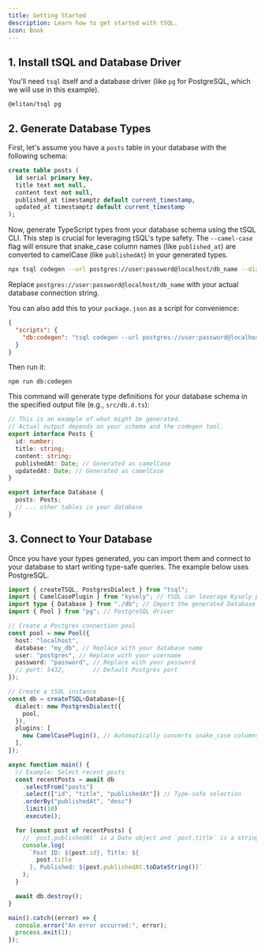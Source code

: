 ```yaml
---
title: Getting Started
description: Learn how to get started with tSQL.
icon: Book
---
```


## 1. Install tSQL and Database Driver

You'll need `tsql` itself and a database driver (like `pg` for PostgreSQL, which we will use in this example).

```package-install
@elitan/tsql pg
```

## 2. Generate Database Types

First, let's assume you have a `posts` table in your database with the following schema:

```sql title="Database Schema"
create table posts (
  id serial primary key,
  title text not null,
  content text not null,
  published_at timestamptz default current_timestamp,
  updated_at timestamptz default current_timestamp
);
```

Now, generate TypeScript types from your database schema using the tSQL CLI. This step is crucial for leveraging tSQL's type safety. The `--camel-case` flag will ensure that snake_case column names (like `published_at`) are converted to camelCase (like `publishedAt`) in your generated types.

```bash title="Generate types from database"
npx tsql codegen --url postgres://user:password@localhost/db_name --dialect postgres --output src/db.d.ts --camel-case
```

Replace `postgres://user:password@localhost/db_name` with your actual database connection string.

You can also add this to your `package.json` as a script for convenience:

```json title="package.json"
{
  "scripts": {
    "db:codegen": "tsql codegen --url postgres://user:password@localhost/db_name --dialect postgres --output src/db.d.ts --camel-case"
  }
}
```

Then run it:

```package-install
npm run db:codegen
```

This command will generate type definitions for your database schema in the specified output file (e.g., `src/db.d.ts`):

```ts title="src/db.d.ts (Example)"
// This is an example of what might be generated.
// Actual output depends on your schema and the codegen tool.
export interface Posts {
  id: number;
  title: string;
  content: string;
  publishedAt: Date; // Generated as camelCase
  updatedAt: Date; // Generated as camelCase
}

export interface Database {
  posts: Posts;
  // ... other tables in your database
}
```

## 3. Connect to Your Database

Once you have your types generated, you can import them and connect to your database to start writing type-safe queries. The example below uses PostgreSQL.

```ts title="src/app.ts (Example)"
import { createTSQL, PostgresDialect } from "tsql";
import { CamelCasePlugin } from "kysely"; // tSQL can leverage Kysely plugins
import type { Database } from "./db"; // Import the generated Database interface (path relative to this file)
import { Pool } from "pg"; // PostgreSQL driver

// Create a Postgres connection pool
const pool = new Pool({
  host: "localhost",
  database: "my_db", // Replace with your database name
  user: "postgres", // Replace with your username
  password: "password", // Replace with your password
  // port: 5432,        // Default Postgres port
});

// Create a tSQL instance
const db = createTSQL<Database>({
  dialect: new PostgresDialect({
    pool,
  }),
  plugins: [
    new CamelCasePlugin(), // Automatically converts snake_case columns to camelCase properties
  ],
});

async function main() {
  // Example: Select recent posts
  const recentPosts = await db
    .selectFrom("posts")
    .select(["id", "title", "publishedAt"]) // Type-safe selection
    .orderBy("publishedAt", "desc")
    .limit(10)
    .execute();

  for (const post of recentPosts) {
    // `post.publishedAt` is a Date object and `post.title` is a string
    console.log(
      `Post ID: ${post.id}, Title: ${
        post.title
      }, Published: ${post.publishedAt.toDateString()}`
    );
  }

  await db.destroy();
}

main().catch((error) => {
  console.error("An error occurred:", error);
  process.exit(1);
});
```
